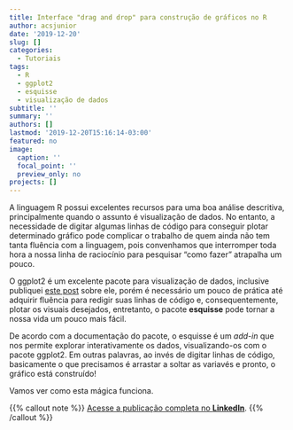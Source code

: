 ```yaml
---
title: Interface "drag and drop"​ para construção de gráficos no R
author: acsjunior
date: '2019-12-20'
slug: []
categories:
  - Tutoriais
tags:
  - R
  - ggplot2
  - esquisse
  - visualização de dados
subtitle: ''
summary: ''
authors: []
lastmod: '2019-12-20T15:16:14-03:00'
featured: no
image:
  caption: ''
  focal_point: ''
  preview_only: no
projects: []
---
```


A linguagem R possui excelentes recursos para uma boa análise descritiva, principalmente quando o assunto é visualização de dados. No entanto, a necessidade de digitar algumas linhas de código para conseguir plotar determinado gráfico pode complicar o trabalho de quem ainda não tem tanta fluência com a linguagem, pois convenhamos que interromper toda hora a nossa linha de raciocínio para pesquisar “como fazer” atrapalha um pouco.

O ggplot2 é um excelente pacote para visualização de dados, inclusive publiquei [este post](https://www.linkedin.com/pulse/visualizando-dados-em-r-com-ggplot2-antonio-c-da-silva-júnior/?lipi=urn%3Ali%3Apage%3Ad_flagship3_pulse_read%3B8vSShEP0Qr2eaZkzgmrp1A%3D%3D) sobre ele, porém é necessário um pouco de prática até adquirir fluência para redigir suas linhas de código e, consequentemente, plotar os visuais desejados, entretanto, o pacote **esquisse** pode tornar a nossa vida um pouco mais fácil.

De acordo com a documentação do pacote, o esquisse é um *add-in* que nos permite explorar interativamente os dados, visualizando-os com o pacote ggplot2. Em outras palavras, ao invés de digitar linhas de código, basicamente o que precisamos é arrastar a soltar as variavés e pronto, o gráfico está construído!

Vamos ver como esta mágica funciona.

{{% callout note %}}
[Acesse a publicação completa no **LinkedIn**](https://www.linkedin.com/pulse/interface-drag-drop-para-construção-de-gráficos-r-da-silva-júnior/).
{{% /callout %}}
